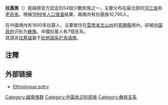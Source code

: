 {{Infobox Ethnic group
|group =拉基族<br>Người La Chí
|image = 
|image_caption= 
|population =10,765（1999年）
|caption    = 
|regions   = {{flagcountry|Vietnam}}[[河江省|河江省]]、[[老街省|老街省]]<br>{{flagcountry|China}}[[雲南省|雲南省]][[馬關縣|馬關縣]]
|languages =[[拉基語|拉基語]]
|rels =
|related =[[仡佬族|仡佬族]] [[壯族|壯族]]
}}

'''拉基族'''（{{vie|v=Người La Chí}}）是越南官方認定的54個少數民族之一，主要分布在最北部的[[河江省|河江省]]和[[老街省|老街省]]。根據[[1999年越南人口普查|1999年人口普查]]結果，越南共有拉基族10,765人。

在中國境內有1600多拉基人，主要居住在[[雲南省|雲南省]][[文山州|文山州]]的[[馬關縣|馬關縣]]境內，卻被[[中国政府|中国政府]]识别为[[彝族|彝族]]。中國拉基人有7個支系。<br>
其語言[[拉基語|拉基語]]屬于[[壯侗語系|壯侗語系]][[仡央语族|仡央语族]]。

==注釋==
{{reflist|2}}

==外部链接==
*[http://www.ethnologue.com/show_language.asp?code=lbt Ethnologue entry] {{Wayback|url=http://www.ethnologue.com/show_language.asp?code=lbt |date=20121010183048 }}

{{越南民族}}

[[Category:越南族群|Category:越南族群]]
[[Category:中国未识别民族|Category:中国未识别民族]]
[[Category:彝族支系|Category:彝族支系]]